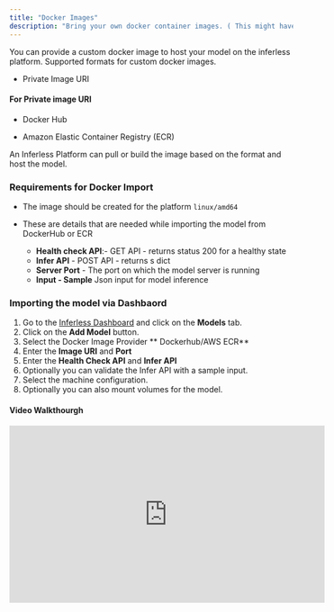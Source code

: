 ```yaml
---
title: "Docker Images"
description: "Bring your own docker container images. ( This might have higher coldstarts )"
---
```


You can provide a custom docker image to host your model on the inferless platform. Supported formats for custom docker images.

* Private Image URI

#### For Private image URI

* Docker Hub

* Amazon Elastic Container Registry (ECR)


An Inferless Platform can pull or build the image based on the format and host the model.


### Requirements for Docker Import

* The image should be created for the platform `linux/amd64`

* These are details that are needed while importing the model from DockerHub or ECR  
   * **Health check API**:- GET API - returns status 200 for a healthy state  
   * **Infer API** \- POST API - returns s dict  
   * **Server Port** \- The port on which the model server is running  
   * **Input - Sample** Json input for model inference


### Importing the model via Dashbaord 

1. Go to the [Inferless Dashboard](https://app.inferless.com) and click on the **Models** tab.
2. Click on the **Add Model** button.
3. Select the Docker Image Provider ** Dockerhub/AWS ECR**  
4. Enter the **Image URI** and **Port**
5. Enter the **Health Check API** and **Infer API**
6. Optionally you can validate the Infer API with a sample input.
6. Select the machine configuration. 
7. Optionally you can also mount volumes for the model.


#### Video Walkthourgh

<iframe width="560" height="315" src="https://www.youtube.com/embed/dQw4w9WgXcQ" title="YouTube video player" frameborder="0" allow="accelerometer; autoplay; clipboard-write; encrypted-media; gyroscope; picture-in-picture; web-share" allowfullscreen></iframe>
